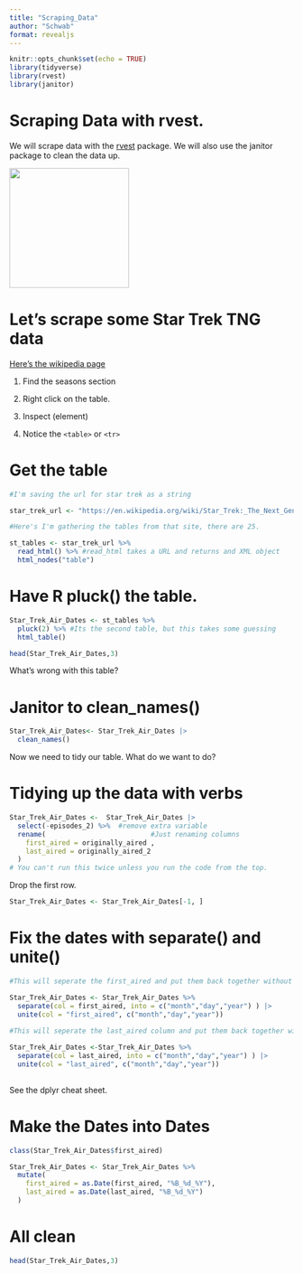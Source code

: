 ```yaml
---
title: "Scraping_Data"
author: "Schwab"
format: revealjs
---
```




```r
knitr::opts_chunk$set(echo = TRUE)
library(tidyverse)
library(rvest)
library(janitor) 
```

# Scraping Data with rvest. 

We will scrape data with the [rvest](https://rvest.tidyverse.org/index.html) package. We will also use the janitor package to clean the data up.

![](https://rvest.tidyverse.org/logo.png){width="212"}

# Let's scrape some Star Trek TNG data

[Here's the wikipedia page](https://en.wikipedia.org/wiki/Star_Trek:_The_Next_Generation)

1.  Find the seasons section

2.  Right click on the table.

3.  Inspect (element)

4.  Notice the `<table>` or `<tr>`

# Get the table

```r
#I'm saving the url for star trek as a string

star_trek_url <- "https://en.wikipedia.org/wiki/Star_Trek:_The_Next_Generation"

#Here's I'm gathering the tables from that site, there are 25.

st_tables <- star_trek_url %>% 
  read_html() %>% #read_html takes a URL and returns and XML object
  html_nodes("table")
```

# Have R pluck() the table. 

```r


Star_Trek_Air_Dates <- st_tables %>%
  pluck(2) %>% #Its the second table, but this takes some guessing
  html_table()  

head(Star_Trek_Air_Dates,3)
```

What's wrong with this table?

# Janitor to clean_names()

```r

Star_Trek_Air_Dates<- Star_Trek_Air_Dates |>
  clean_names()

```

Now we need to tidy our table. What do we want to do?

# Tidying up the data with verbs

```r
Star_Trek_Air_Dates <-  Star_Trek_Air_Dates |>
  select(-episodes_2) %>%  #remove extra variable
  rename(                          #Just renaming columns
    first_aired = originally_aired ,
    last_aired = originally_aired_2
  ) 
# You can't run this twice unless you run the code from the top.
```

Drop the first row.

```r

Star_Trek_Air_Dates <- Star_Trek_Air_Dates[-1, ]
```

# Fix the dates with separate() and unite()

```r

#This will seperate the first_aired and put them back together without the extra dates. 

Star_Trek_Air_Dates <- Star_Trek_Air_Dates %>%
  separate(col = first_aired, into = c("month","day","year") ) |> 
  unite(col = "first_aired", c("month","day","year"))
  
#This will seperate the last_aired column and put them back together without the extra dates. 

Star_Trek_Air_Dates <-Star_Trek_Air_Dates %>%
  separate(col = last_aired, into = c("month","day","year") ) |> 
  unite(col = "last_aired", c("month","day","year"))
  

```

See the dplyr cheat sheet.

# Make the Dates into Dates

```r
class(Star_Trek_Air_Dates$first_aired)
```

```r
Star_Trek_Air_Dates <- Star_Trek_Air_Dates %>%
  mutate(
    first_aired = as.Date(first_aired, "%B_%d_%Y"),
    last_aired = as.Date(last_aired, "%B_%d_%Y")
  )
```

# All clean

```r

head(Star_Trek_Air_Dates,3)
```
